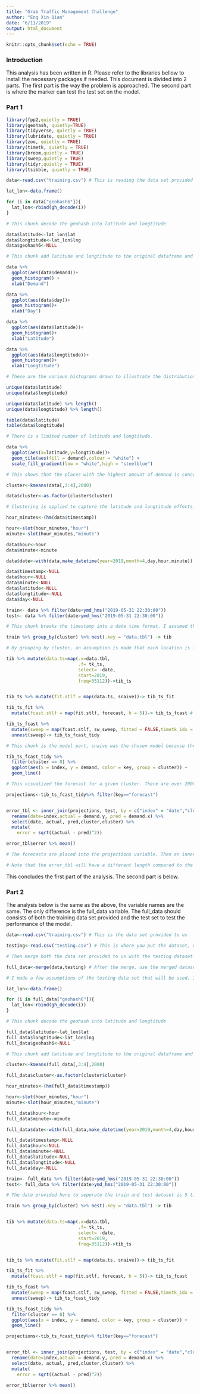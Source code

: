 ---
title: "Grab Traffic Management Challenge"
author: "Eng Xin Qian"
date: "6/11/2019"
output: html_document
---

```{r setup, include=FALSE}
knitr::opts_chunk$set(echo = TRUE)
```

### Introduction

This analysis has been written in R. Please refer to the libraries bellow to install the necessary packages if needed. This document is divided into 2 parts. The first part is the way the problem is approached. The second part is where the marker can test the test set on the model.


### Part 1


```{r}
library(fpp2,quietly = TRUE)
library(geohash, quietly=TRUE)
library(tidyverse, quietly = TRUE)
library(lubridate, quietly = TRUE)
library(zoo, quietly = TRUE)
library(timetk, quietly = TRUE)
library(broom,quietly = TRUE)
library(sweep,quietly = TRUE)
library(tidyr,quietly = TRUE)
library(tsibble, quietly = TRUE)

```

```{r}
data<-read.csv("training.csv") # This is reading the data set provided

```

```{r}
lat_lon<-data.frame()

for (i in data["geohash6"]){
  lat_lon<-rbind(gh_decode(i))
}

# This chunk decode the geohash into latitude and longtitude
```

```{r}
data$latitude<-lat_lon$lat
data$longtitude<-lat_lon$lng
data$geohash6<-NULL

# This chunk add latitude and longtitude to the original dataframe and removes the geohash6 column
```


```{r}
data %>% 
  ggplot(aes(data$demand))+
  geom_histogram() +
  xlab("Demand")

data %>% 
  ggplot(aes(data$day))+
  geom_histogram()+
  xlab("Day")

data %>% 
  ggplot(aes(data$latitude))+
  geom_histogram()+
  xlab("Latitude")

data %>% 
  ggplot(aes(data$longtitude))+
  geom_histogram()+
  xlab("Longtitude")

# These are the various histograms drawn to illustrate the distribution of the variables. The Demand variable does not behave very well. The rest of the variables are alright.
```

```{r}
unique(data$latitude)
unique(data$longtitude)

unique(data$latitude) %>% length()
unique(data$longtitude) %>% length()

table(data$latitude)
table(data$longtitude)

# There is a limited number of latitude and longtitude. 
```

```{r}
data %>%
  ggplot(aes(x=latitude,y=longtitude))+
  geom_tile(aes(fill = demand),colour = "white") +
  scale_fill_gradient(low = "white",high = "steelblue")

# This shows that the places with the highest amount of demand is concentrated in a few areas.

```


```{r}
cluster<-kmeans(data[,3:4],2000)

data$cluster<-as.factor(cluster$cluster)

# Clustering is applied to capture the latitude and longtitude effects. The number 2000 was arrived by iteration, different numbers were used before 2000 was decided. 

```


```{r}
hour_minutes<-(hm(data$timestamp))

hour<-slot(hour_minutes,"hour")
minute<-slot(hour_minutes,"minute")

data$hour<-hour
data$minute<-minute

data$date<-with(data,make_datetime(year=2019,month=4,day,hour,minute))

data$timestamp<-NULL
data$hour<-NULL
data$minute<-NULL
data$latitude<-NULL
data$longtitude<-NULL
data$day<-NULL

train<- data %>% filter(date<ymd_hms("2019-05-31 22:30:00"))
test<- data %>% filter(date>ymd_hms("2019-05-31 22:30:00"))

# This chunk breaks the timestamp into a date time format. I assumed the first day starts on 1st of April, the reason april was chosen is that the amount of days is constant regardless of the year. Also april has 30 days and may has 31 days. This represents the number of days in the dataset.

```

```{r}
train %>% group_by(cluster) %>% nest(.key = "data.tbl") -> tib

# By grouping by cluster, an assumption is made that each location is independent of each other and there is a seperate time series for each location.

tib %>% mutate(data.ts=map(.x=data.tbl, 
                           .f= tk_ts,
                           select= -date,
                           start=2019, 
                           freq=35112))->tib_ts 


tib_ts %>% mutate(fit.stlf = map(data.ts, snaive))-> tib_ts_fit

tib_ts_fit %>%
  mutate(fcast.stlf = map(fit.stlf, forecast, h = 5))-> tib_ts_fcast # The 5 is chosen here because of the competition requirements. This represents forecasting 5 steps ahead, where each step is 15 minutes intervals

tib_ts_fcast %>%
  mutate(sweep = map(fcast.stlf, sw_sweep, fitted = FALSE,timetk_idx = TRUE)) %>%
  unnest(sweep)-> tib_ts_fcast_tidy

# This chunk is the model part, snaive was the chosen model because there is seasonality in the data. This dataset is also quite big, using a simple method reduces the computation time. 
```

```{r}
tib_ts_fcast_tidy %>%
  filter(cluster == 8) %>%
  ggplot(aes(x = index, y = demand, color = key, group = cluster)) +
  geom_line()

# This visualized the forecast for a given cluster. There are over 2000 clusters.
```


```{r}
projections<-tib_ts_fcast_tidy%>% filter(key=="forecast")


error_tbl <- inner_join(projections, test, by = c("index" = "date","cluster"="cluster")) %>%
  rename(date=index,actual = demand.y, pred = demand.x) %>%
  select(date, actual, pred,cluster,cluster) %>%
  mutate(
    error = sqrt((actual - pred)^2)) 

error_tbl$error %>% mean()

# The forecasts are placed into the projections variable. Then an inner join is performed on the projections and the test set defined earlier. The inner join is based on the date and cluster, rows from the 2 variables match, the RMSE is calculated. The last line in this chunk is to calculated the average RMSE.

# Note that the error_tbl will have a different length compared to the projections and test set. The reason is not all clusters have data until the time 22:30:00. 

```

This concludes the first part of the analysis. The second part is below. 

### Part 2


The analysis below is the same as the above, the variable names are the same. The only difference is the full_data variable. The full_data should consists of both the training data set provided and the test set to test the performance of the model.

```{r}
data<-read.csv("training.csv") # This is the data set provided to us

testing<-read.csv("testing.csv") # This is where you put the dataset, when you want to test the model

# Then merge both the data set provided to us with the testing dataset

full_data<-merge(data,testing) # After the merge, use the merged dataset for the rest of the analysis. The transformations applied further down is the same as the above.

# I made a few assumptions of the testing data set that will be used. In the sense that the format and the structure of the data set will be the same. 
```

```{r}
lat_lon<-data.frame()

for (i in full_data["geohash6"]){
  lat_lon<-rbind(gh_decode(i))
}

# This chunk decode the geohash into latitude and longtitude
```

```{r}
full_data$latitude<-lat_lon$lat
full_data$longtitude<-lat_lon$lng
full_data$geohash6<-NULL

# This chunk add latitude and longtitude to the original dataframe and removes the geohash6 column
```

```{r}
cluster<-kmeans(full_data[,3:4],2000)

full_data$cluster<-as.factor(cluster$cluster)

```


```{r}
hour_minutes<-(hm(full_data$timestamp))

hour<-slot(hour_minutes,"hour")
minute<-slot(hour_minutes,"minute")

full_data$hour<-hour
full_data$minute<-minute

full_data$date<-with(full_data,make_datetime(year=2019,month=4,day,hour,minute))

full_data$timestamp<-NULL
full_data$hour<-NULL
full_data$minute<-NULL
full_data$latitude<-NULL
full_data$longtitude<-NULL
full_data$day<-NULL

train<- full_data %>% filter(date<ymd_hms("2019-05-31 22:30:00"))
test<- full_data %>% filter(date>ymd_hms("2019-05-31 22:30:00"))

# The date provided here to seperate the train and test dataset is 5 time periods. Where each period is 15 minutes. The dates here is based on previous assumptions.

```

```{r}
train %>% group_by(cluster) %>% nest(.key = "data.tbl") -> tib


tib %>% mutate(data.ts=map(.x=data.tbl, 
                           .f= tk_ts,
                           select= -date,
                           start=2019, 
                           freq=35112))->tib_ts 


tib_ts %>% mutate(fit.stlf = map(data.ts, snaive))-> tib_ts_fit

tib_ts_fit %>%
  mutate(fcast.stlf = map(fit.stlf, forecast, h = 5))-> tib_ts_fcast

tib_ts_fcast %>%
  mutate(sweep = map(fcast.stlf, sw_sweep, fitted = FALSE,timetk_idx = TRUE)) %>%
  unnest(sweep)-> tib_ts_fcast_tidy
```

```{r}
tib_ts_fcast_tidy %>%
  filter(cluster == 8) %>%
  ggplot(aes(x = index, y = demand, color = key, group = cluster)) +
  geom_line()
```

```{r}
projections<-tib_ts_fcast_tidy%>% filter(key=="forecast")


error_tbl <- inner_join(projections, test, by = c("index" = "date","cluster"="cluster")) %>%
  rename(date=index,actual = demand.y, pred = demand.x) %>%
  select(date, actual, pred,cluster,cluster) %>%
  mutate(
    error = sqrt((actual - pred)^2)) 

error_tbl$error %>% mean()
```
